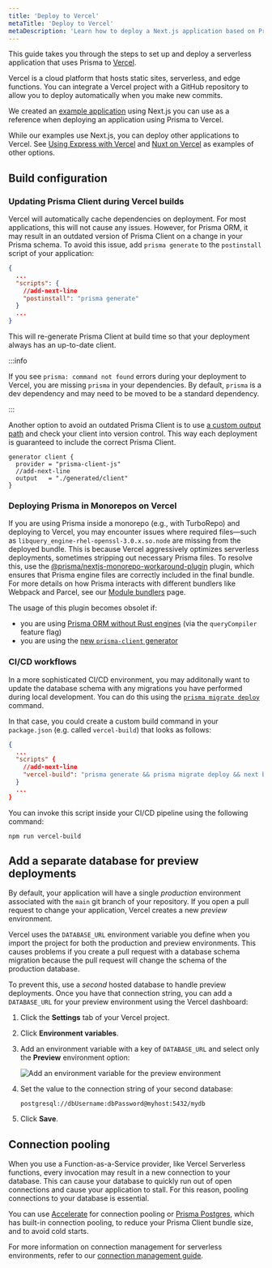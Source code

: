 ```yaml
---
title: 'Deploy to Vercel'
metaTitle: 'Deploy to Vercel'
metaDescription: 'Learn how to deploy a Next.js application based on Prisma Client to Vercel.'
---
```


This guide takes you through the steps to set up and deploy a serverless application that uses Prisma to [Vercel](https://vercel.com/).

Vercel is a cloud platform that hosts static sites, serverless, and edge functions. You can integrate a Vercel project with a GitHub repository to allow you to deploy automatically when you make new commits.

We created an [example application](https://github.com/prisma/deployment-example-vercel) using Next.js you can use as a reference when deploying an application using Prisma to Vercel.

While our examples use Next.js, you can deploy other applications to Vercel. See [Using Express with Vercel](https://vercel.com/guides/using-express-with-vercel) and [Nuxt on Vercel](https://vercel.com/docs/frameworks/nuxt) as examples of other options.

## Build configuration

### Updating Prisma Client during Vercel builds

Vercel will automatically cache dependencies on deployment. For most applications, this will not cause any issues. However, for Prisma ORM, it may result in an outdated version of Prisma Client on a change in your Prisma schema. To avoid this issue, add `prisma generate` to the `postinstall` script of your application:

```json file=package.json showLineNumbers
{
  ...
  "scripts": {
    //add-next-line
    "postinstall": "prisma generate"
  }
  ...
}
```

This will re-generate Prisma Client at build time so that your deployment always has an up-to-date client.

:::info

If you see `prisma: command not found` errors during your deployment to Vercel, you are missing `prisma` in your dependencies. By default, `prisma` is a dev dependency and may need to be moved to be a standard dependency.

:::

Another option to avoid an outdated Prisma Client is to use [a custom output path](/orm/prisma-client/setup-and-configuration/generating-prisma-client#using-a-custom-output-path) and check your client into version control. This way each deployment is guaranteed to include the correct Prisma Client.

```prisma file=schema.prisma showLineNumbers
generator client {
  provider = "prisma-client-js"
  //add-next-line
  output   = "./generated/client"
}
```

### Deploying Prisma in Monorepos on Vercel

If you are using Prisma inside a monorepo (e.g., with TurboRepo) and deploying to Vercel, you may encounter issues where required files—such as `libquery_engine-rhel-openssl-3.0.x.so.node` are missing from the deployed bundle. This is because Vercel aggressively optimizes serverless deployments, sometimes stripping out necessary Prisma files. To resolve this, use the [@prisma/nextjs-monorepo-workaround-plugin](https://www.npmjs.com/package/@prisma/nextjs-monorepo-workaround-plugin) plugin, which ensures that Prisma engine files are correctly included in the final bundle.
For more details on how Prisma interacts with different bundlers like Webpack and Parcel, see our [Module bundlers](/orm/prisma-client/deployment/module-bundlers#overview) page.

The usage of this plugin becomes obsolet if:
- you are using [Prisma ORM without Rust engines](/orm/prisma-client/setup-and-configuration/no-rust-engine) (via the `queryCompiler` feature flag)
- you are using the [new `prisma-client` generator](/orm/prisma-schema/overview/generators#prisma-client-preview)

### CI/CD workflows

In a more sophisticated CI/CD environment, you may additonally want to update the database schema with any migrations you have performed during local development. You can do this using the [`prisma migrate deploy`](/orm/reference/prisma-cli-reference#migrate-deploy) command.

In that case, you could create a custom build command in your `package.json` (e.g. called `vercel-build`) that looks as follows:

```json file=package.json
{
  ...
  "scripts" {
    //add-next-line
    "vercel-build": "prisma generate && prisma migrate deploy && next build",
  }
  ...
}
```

You can invoke this script inside your CI/CD pipeline using the following command:

```terminal
npm run vercel-build
```

## Add a separate database for preview deployments

By default, your application will have a single _production_ environment associated with the `main` git branch of your repository. If you open a pull request to change your application, Vercel creates a new _preview_ environment.

Vercel uses the `DATABASE_URL` environment variable you define when you import the project for both the production and preview environments. This causes problems if you create a pull request with a database schema migration because the pull request will change the schema of the production database.

To prevent this, use a _second_ hosted database to handle preview deployments. Once you have that connection string, you can add a `DATABASE_URL` for your preview environment using the Vercel dashboard:

1. Click the **Settings** tab of your Vercel project.

2. Click **Environment variables**.

3. Add an environment variable with a key of `DATABASE_URL` and select only the **Preview** environment option:

   ![Add an environment variable for the preview environment](./images/300-60-deploy-to-vercel-preview-environment-variable.png)

4. Set the value to the connection string of your second database:

   ```code
   postgresql://dbUsername:dbPassword@myhost:5432/mydb
   ```

5. Click **Save**.

## Connection pooling

When you use a Function-as-a-Service provider, like Vercel Serverless functions, every invocation may result in a new connection to your database. This can cause your database to quickly run out of open connections and cause your application to stall. For this reason, pooling connections to your database is essential.

You can use [Accelerate](/accelerate) for connection pooling or [Prisma Postgres](/postgres), which has built-in connection pooling, to reduce your Prisma Client bundle size, and to avoid cold starts.

For more information on connection management for serverless environments, refer to our [connection management guide](/orm/prisma-client/setup-and-configuration/databases-connections#serverless-environments-faas).
